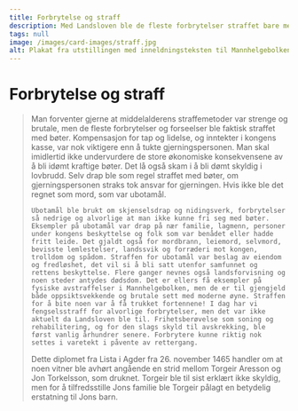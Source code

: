 ```yaml
---
title: Forbrytelse og straff
description: Med Landsloven ble de fleste forbrytelser straffet bare med bøter.
tags: null
image: /images/card-images/straff.jpg
alt: Plakat fra utstillingen med inneldningsteksten til Mannhelgebolken.
---
```



# Forbrytelse og straff

<Blockquote
    quote='«Det er ubotamål å drepe noen inne i bolighus eller ute på tunet eller innenfor gjerdet som går rundt åker eller eng på hans eget hjemsted, med mindre det blir gjort i selvforsvar.»'
    footer='Mannhelgeboken, kapittel 3' />


<Container stil="initial side">
    Man forventer gjerne at middelalderens straffemetoder var strenge og brutale, men de fleste forbrytelser og forseelser ble faktisk straffet med bøter. Kompensasjon for tap og lidelse, og inntekter i kongens kasse, var nok viktigere enn å tukte gjerningspersonen. 
    Man skal imidlertid ikke undervurdere de store økonomiske konsekvensene av å bli idømt kraftige bøter. Det lå også skam i å bli dømt skyldig i lovbrudd. Selv drap ble som regel straffet med bøter, om gjerningspersonen straks tok ansvar for gjerningen. Hvis ikke ble det regnet som mord, som var ubotamål. 
    
    Ubotamål ble brukt om skjenselsdrap og nidingsverk, forbrytelser så nedrige og alvorlige at man ikke kunne fri seg med bøter. Eksempler på ubotamål var drap på nær familie, lagmenn, personer under kongens beskyttelse og folk som var benådet eller hadde fritt leide. Det gjaldt også for mordbrann, leiemord, selvmord, bevisste lemlestelser, landssvik og forræderi mot kongen, trolldom og spådom. Straffen for ubotamål var beslag av eiendom og fredløshet, det vil si å bli satt utenfor samfunnet og rettens beskyttelse. Flere ganger nevnes også landsforvisning og noen steder antydes dødsdom. Det er ellers få eksempler på fysiske avstraffelser i Mannhelgebolken, men de er til gjengjeld både oppsiktsvekkende og brutale sett med moderne øyne. Straffen for å bite noen var å få trukket fortennene! I dag har vi fengselsstraff for alvorlige forbrytelser, men det var ikke aktuelt da Landsloven ble til. Frihetsberøvelse som soning og rehabilitering, og for den slags skyld til avskrekking, ble først vanlig århundrer senere. Forbrytere kunne riktig nok settes i varetekt i påvente av rettergang.
</Container>

<Work id="ubb-diplom-0150" marcus="https://marcus.uib.no/instance/charter/ubb-diplom-0150.html">
Dette diplomet fra Lista i Agder fra 26. november 1465 handler om at noen vitner ble avhørt angående en strid mellom Torgeir Aresson og Jon Torkelsson, som druknet. Torgeir ble til sist erklært ikke skyldig, men for å tilfredsstille Jons familie ble Torgeir pålagt en betydelig erstatning til Jons barn.
</work>
